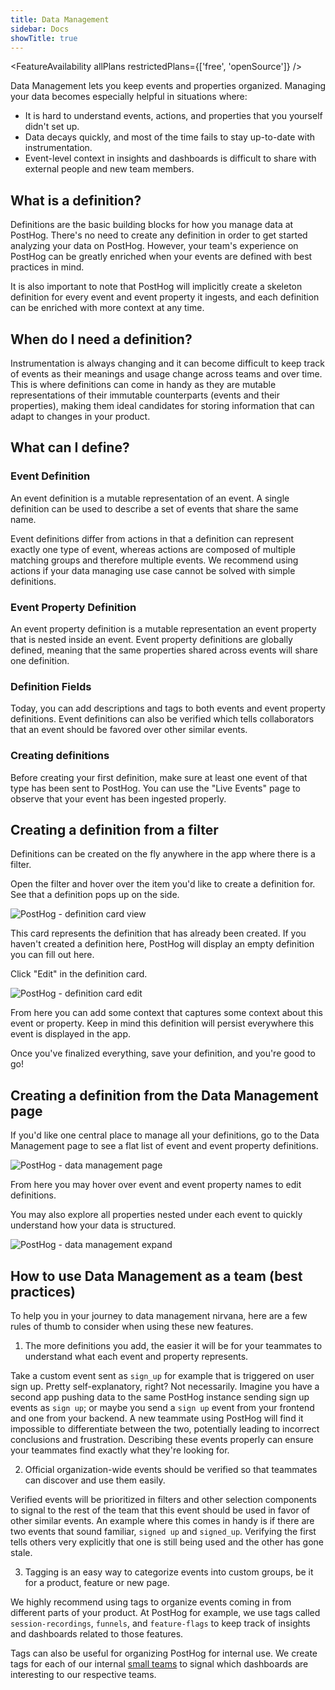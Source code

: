```yaml
---
title: Data Management
sidebar: Docs
showTitle: true
---
```


<FeatureAvailability allPlans restrictedPlans={['free', 'openSource']} />

Data Management lets you keep events and properties organized. Managing your data becomes especially helpful in situations where:

- It is hard to understand events, actions, and properties that you yourself didn't set up.
- Data decays quickly, and most of the time fails to stay up-to-date with instrumentation.
- Event-level context in insights and dashboards is difficult to share with external people and new team members.

## What is a definition?

Definitions are the basic building blocks for how you manage data at PostHog. There's no need to create any definition in order to get started analyzing your data on PostHog. However, your team's experience on PostHog can be greatly enriched when your events are defined with best practices in mind.

It is also important to note that PostHog will implicitly create a skeleton definition for every event and event property it ingests, and each definition
can be enriched with more context at any time.

## When do I need a definition?

Instrumentation is always changing and it can become difficult to keep track of events as their meanings and usage change across teams and over time. This is where definitions can come in handy as they are mutable representations of their immutable counterparts (events and their properties), making them ideal candidates for storing information that can adapt to changes in your product.

## What can I define?

### Event Definition

An event definition is a mutable representation of an event. A single definition can be used to describe a set of events that share the same name.

Event definitions differ from actions in that a definition can represent exactly one type of event, whereas actions are composed of multiple matching groups and therefore multiple events. We recommend using actions if your data managing use case cannot be solved with simple definitions.

### Event Property Definition

An event property definition is a mutable representation an event property that is nested inside an event. Event property definitions are globally defined, meaning that the same properties shared across events will share one definition.

### Definition Fields

Today, you can add descriptions and tags to both events and event property definitions. Event definitions can also be verified which tells collaborators that an event should be favored over other similar events.

### Creating definitions

Before creating your first definition, make sure at least one event of that type has been sent to PostHog. You can use the "Live Events" page to observe that your event has been ingested properly.

## Creating a definition from a filter

Definitions can be created on the fly anywhere in the app where there is a filter.

Open the filter and hover over the item you'd like to create a definition for. See that a definition pops up on the side.

![PostHog - definition card view](../../images/features/data-management/definition-card-view.png)

This card represents the definition that has already been created. If you haven't created a definition here, PostHog will display an empty definition you can fill out here.

Click "Edit" in the definition card.

![PostHog - definition card edit](../../images/features/data-management/definition-card-edit.png)

From here you can add some context that captures some context about this event or property. Keep in mind this definition will persist everywhere this event is displayed in the app.

Once you've finalized everything, save your definition, and you're good to go!

## Creating a definition from the Data Management page

If you'd like one central place to manage all your definitions, go to the Data Management page to see a flat list of event and event property definitions.

![PostHog - data management page](../../images/features/data-management/data-management-page.png)

From here you may hover over event and event property names to edit definitions.

You may also explore all properties nested under each event to quickly understand how your data is structured.

![PostHog - data management expand](../../images/features/data-management/data-management-event-expand.png)

## How to use Data Management as a team (best practices)

To help you in your journey to data management nirvana, here are a few rules of thumb to consider when using these new features.

1. The more definitions you add, the easier it will be for your teammates to understand what each event and property represents.

Take a custom event sent as `sign_up` for example that is triggered on user sign up. Pretty self-explanatory, right? Not necessarily. Imagine you have a second app pushing data to the same PostHog instance sending sign up events as `sign up`; or maybe you send a `sign up` event from your frontend and one from your backend. A new teammate using PostHog will find it impossible to differentiate between the two, potentially leading to incorrect conclusions and frustration. Describing these events properly can ensure your teammates find exactly what they're looking for.

2. Official organization-wide events should be verified so that teammates can discover and use them easily.

Verified events will be prioritized in filters and other selection components to signal to the rest of the team that this event should be used in favor of other similar events. An example where this comes in handy is if there are two events that sound familiar, `signed up` and `signed_up`. Verifying the first tells others very explicitly that one is still being used and the other has gone stale.

3. Tagging is an easy way to categorize events into custom groups, be it for a product, feature or new page.

We highly recommend using tags to organize events coming in from different parts of your product. At PostHog for example, we use tags called `session-recordings`, `funnels`, and `feature-flags` to keep track of insights and dashboards related to those features.

Tags can also be useful for organizing PostHog for internal use. We create tags for each of our internal [small teams](/handbook/people/team-structure/team-structure/why-small-teams) to signal which dashboards are interesting to our respective teams.

